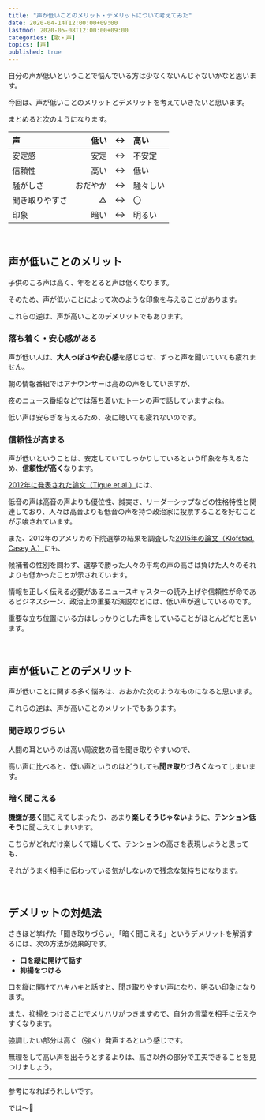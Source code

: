 ```yaml
---
title: "声が低いことのメリット・デメリットについて考えてみた"
date: 2020-04-14T12:00:00+09:00
lastmod: 2020-05-08T12:00:00+09:00
categories: [歌・声]
topics: [声]
published: true
---
```


自分の声が低いということで悩んでいる方は少なくないんじゃないかなと思います。

今回は、声が低いことのメリットとデメリットを考えていきたいと思います。

まとめると次のようになります。

<!--more-->

声|低い|↔|高い
:--|--:|:-:|:--
安定感|安定|↔|不安定
信頼性|高い|↔|低い
騒がしさ|おだやか|↔|騒々しい
聞き取りやすさ|△|↔|〇
印象|暗い|↔|明るい

<br/>

## 声が低いことのメリット

子供のころ声は高く、年をとると声は低くなります。

そのため、声が低いことによって次のような印象を与えることがあります。

これらの逆は、声が高いことのデメリットでもあります。

### 落ち着く・安心感がある

声が低い人は、**大人っぽさや安心感**を感じさせ、ずっと声を聞いていても疲れません。

朝の情報番組ではアナウンサーは高めの声をしていますが、

夜のニュース番組などでは落ち着いたトーンの声で話していますよね。

低い声は安らぎを与えるため、夜に聴いても疲れないのです。

### 信頼性が高まる

声が低いということは、安定していてしっかりしているという印象を与えるため、**信頼性が高く**なります。

[2012年に発表された論文（Tigue et al.）](https://www.sciencedirect.com/science/article/abs/pii/S1090513811001024)には、

低音の声は高音の声よりも優位性、誠実さ、リーダーシップなどの性格特性と関連しており、人々は高音よりも低音の声を持つ政治家に投票することを好むことが示唆されています。

また、2012年のアメリカの下院選挙の結果を調査した[2015年の論文（Klofstad, Casey A.）](https://onlinelibrary.wiley.com/doi/abs/10.1111/pops.12280)にも、

候補者の性別を問わず、選挙で勝った人々の平均の声の高さは負けた人々のそれよりも低かったことが示されています。

情報を正しく伝える必要があるニュースキャスターの読み上げや信頼性が命であるビジネスシーン、政治上の重要な演説などには、低い声が適しているのです。

重要な立ち位置にいる方はしっかりとした声をしていることがほとんどだと思います。

<relpos link="analyze-voice" />

<br/>

## 声が低いことのデメリット

声が低いことに関する多く悩みは、おおかた次のようなものになると思います。

これらの逆は、声が高いことのメリットでもあります。

### 聞き取りづらい

人間の耳というのは高い周波数の音を聞き取りやすいので、

高い声に比べると、低い声というのはどうしても**聞き取りづらく**なってしまいます。

### 暗く聞こえる

**機嫌が悪く**聞こえてしまったり、あまり**楽しそうじゃない**ように、**テンション低そう**に聞こえてしまいます。

こちらがどれだけ楽しくて嬉しくて、テンションの高さを表現しようと思っても、

それがうまく相手に伝わっている気がしないので残念な気持ちになります。

<relpos link="voice-trial-and-error" />

<br/>

## デメリットの対処法

さきほど挙げた「聞き取りづらい」「暗く聞こえる」というデメリットを解消するには、次の方法が効果的です。

- **口を縦に開けて話す**
- **抑揚をつける**

口を縦に開けてハキハキと話すと、聞き取りやすい声になり、明るい印象になります。

また、抑揚をつけることでメリハリがつきますので、自分の言葉を相手に伝えやすくなります。

強調したい部分は高く（強く）発声するという感じです。

無理をして高い声を出そうとするよりは、高さ以外の部分で工夫できることを見つけましょう。

<relpos link="tsutawariyasui-koe" />

---

参考になればうれしいです。

では～👋
